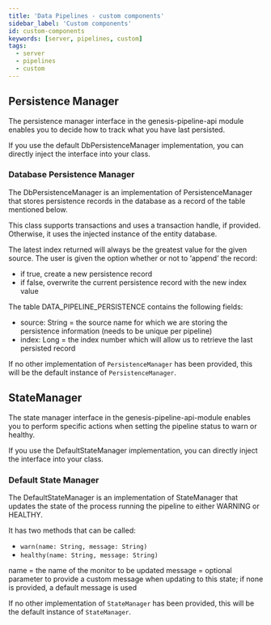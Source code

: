 ```yaml
---
title: 'Data Pipelines - custom components'
sidebar_label: 'Custom components'
id: custom-components
keywords: [server, pipelines, custom]
tags:
  - server
  - pipelines
  - custom
---
```


## Persistence Manager

The persistence manager interface in the genesis-pipeline-api module enables you to decide how to track what you have last persisted.

If you use the default DbPersistenceManager implementation, you can directly inject the interface into your class.

### Database Persistence Manager

The DbPersistenceManager is an implementation of PersistenceManager that stores persistence records in the database as a record of the table mentioned below.

This class supports transactions and uses a transaction handle, if provided. Otherwise, it uses the injected instance of the entity database.

The latest index returned will always be the greatest value for the given source. The user is given the option whether or not to ‘append’ the record:

- if true, create a new persistence record
- if false, overwrite the current persistence record with the new index value

The table DATA_PIPELINE_PERSISTENCE contains the following fields:

- source: String = the source name for which we are storing the persistence information (needs to be unique per pipeline)
- index: Long = the index number which will allow us to retrieve the last persisted record

If no other implementation of `PersistenceManager` has been provided, this will be the default instance of `PersistenceManager`.

## StateManager

The state manager interface in the genesis-pipeline-api-module enables you to perform specific actions when setting the pipeline status to warn or healthy.

If you use the DefaultStateManager implementation, you can directly inject the interface into your class.

### Default State Manager

The DefaultStateManager is an implementation of StateManager that updates the state of the process running the pipeline to either WARNING or HEALTHY.

It has two methods that can be called:
- `warn(name: String, message: String)`
- `healthy(name: String, message: String)`

name = the name of the monitor to be updated
message = optional parameter to provide a custom message when updating to this state; if none is provided, a default message is used

If no other implementation of `StateManager` has been provided, this will be the default instance of `StateManager`.
